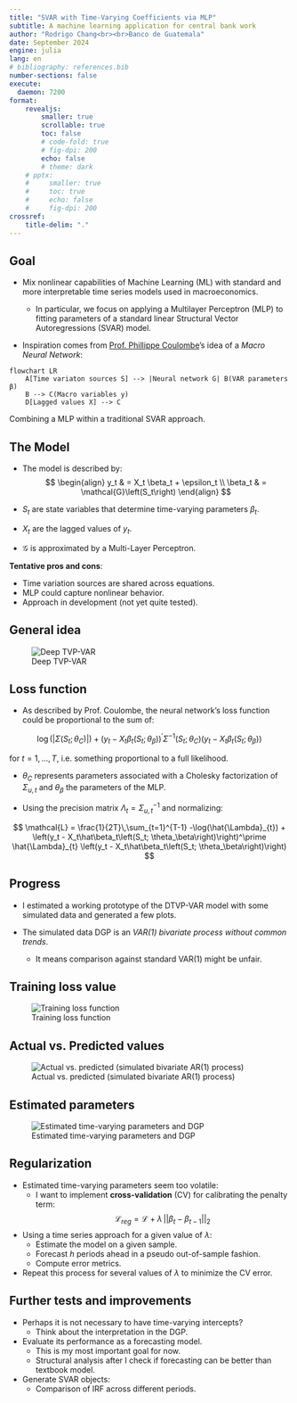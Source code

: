 ```yaml
---
title: "SVAR with Time-Varying Coefficients via MLP"
subtitle: A machine learning application for central bank work
author: "Rodrigo Chang<br><br>Banco de Guatemala"
date: September 2024
engine: julia
lang: en
# bibliography: references.bib
number-sections: false
execute: 
  daemon: 7200
format: 
    revealjs: 
        smaller: true
        scrollable: true
        toc: false
        # code-fold: true
        # fig-dpi: 200
        echo: false
        # theme: dark
    # pptx:
    #     smaller: true
    #     toc: true
    #     echo: false
    #     fig-dpi: 200
crossref: 
    title-delim: "."
---
```


## Goal

- Mix nonlinear capabilities of Machine Learning (ML) with standard and more interpretable time series models used in macroeconomics.

  - In particular, we focus on applying a Multilayer Perceptron (MLP) to fitting parameters of a standard linear Structural Vector Autoregressions (SVAR) model.

- Inspiration comes from [Prof. Phillippe Coulombe](https://philippegouletcoulombe.com/)'s idea of a *Macro Neural Network*: 

::: {#fig-diagram-idea fig-align=center}
```mermaid
flowchart LR
    A[Time variaton sources S] --> |Neural network G| B(VAR parameters β)
    B --> C(Macro variables y)
    D[Lagged values X] --> C
```

Combining a MLP within a traditional SVAR approach.
::: 

## The Model 

- The model is described by: 
$$
\begin{align}
y_t & = X_t \beta_t + \epsilon_t \\ 
\beta_t & = \mathcal{G}\left(S_t\right)
\end{align}
$$

- $S_t$ are state variables that determine time-varying parameters $\beta_t$. 
- $X_t$ are the lagged values of $y_t$.
- $\mathcal{G}$ is approximated by a Multi-Layer Perceptron.

**Tentative pros and cons**:   

- Time variation sources are shared across equations. 
- MLP could capture nonlinear behavior. 
- Approach in development (not yet quite tested). 


## General idea 

![Deep TVP-VAR](nn-diagram.png){#fig-nn-diagram fig-align=center}


## Loss function 

- As described by Prof. Coulombe, the neural network's loss function could be proportional to the sum of: 

$$
\log(|\Sigma\left(S_t; \theta_C \right)|) + \left(y_t - X_t\beta_t\left(S_t; \theta_\beta\right)\right)^\prime \Sigma^{-1}\left(S_t; \theta_C \right) \left(y_t - X_t\beta_t\left(S_t; \theta_\beta\right)\right)
$$ 

for $t=1,\ldots,T$, i.e. something proportional to a full likelihood. 

- $\theta_C$ represents parameters associated with a Cholesky factorization of $\Sigma_{u,t}$ and $\theta_\beta$ the parameters of the MLP. 

- Using the precision matrix $\Lambda_t = \Sigma_{u,t}^{-1}$ and normalizing: 
 
$$
\mathcal{L} = \frac{1}{2T}\,\sum_{t=1}^{T-1} -\log(\hat{\Lambda}_{t}) + \left(y_t - X_t\hat\beta_t\left(S_t; \theta_\beta\right)\right)^\prime \hat{\Lambda}_{t} \left(y_t - X_t\hat\beta_t\left(S_t; \theta_\beta\right)\right)
$$

<!-- New stuff and ideas -->
## Progress 

- I estimated a working prototype of the DTVP-VAR model with some simulated data and generated a few plots.  

- The simulated data DGP is an *VAR(1) bivariate process without common trends*. 
  - It means comparison against standard VAR(1) might be unfair. 


## Training loss value 

![Training loss function](plots/training_loss.png){#fig-loss-function fig-align=center}

## Actual vs. Predicted values

![Actual vs. predicted (simulated bivariate AR(1) process)](plots/actual_predicted.png){#fig-actual-predicted fig-align=center}

## Estimated parameters 

![Estimated time-varying parameters and DGP](plots/tvc_params.png){#fig-tvc-params fig-align=center}

## Regularization 

- Estimated time-varying parameters seem too volatile: 
  -  I want to implement **cross-validation** (CV) for calibrating the penalty term:
  $$
  \mathcal{L}_{reg} = \mathcal{L} + \lambda\, || \beta_{t} - \beta_{t-1} ||_{2} 
  $$

- Using a time series approach for a given value of $\lambda$: 
  - Estimate the model on a given sample. 
  - Forecast $h$ periods ahead in a pseudo out-of-sample fashion.  
  - Compute error metrics. 
- Repeat this process for several values of $\lambda$ to minimize the CV error.


## Further tests and improvements

- Perhaps it is not necessary to have time-varying intercepts? 
  - Think about the interpretation in the DGP. 
- Evaluate its performance as a forecasting model. 
  - This is my most important goal for now. 
  - Structural analysis after I check if forecasting can be better than textbook model.  

- Generate SVAR objects: 
  - Comparison of IRF across different periods.  
